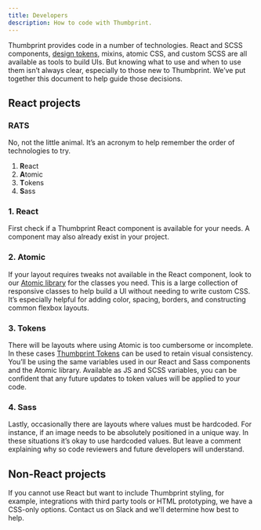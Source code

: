 ```yaml
---
title: Developers
description: How to code with Thumbprint.
---
```



Thumbprint provides code in a number of technologies. React and SCSS components, [design tokens](https://medium.com/eightshapes-llc/tokens-in-design-systems-25dd82d58421), mixins, atomic CSS, and custom SCSS are all available as tools to build UIs. But knowing what to use and when to use them isn’t always clear, especially to those new to Thumbprint. We’ve put together this document to help guide those decisions.

## React projects

### RATS

No, not the little animal. It’s an acronym to help remember the order of technologies to try.

1. **R**eact
2. **A**tomic
3. **T**okens
4. **S**ass

### 1. React

First check if a Thumbprint React component is available for your needs. A component may also already exist in your project.

### 2. Atomic

If your layout requires tweaks not available in the React component, look to our [Atomic library](/atomic/usage/) for the classes you need. This is a large collection of responsive classes to help build a UI without needing to write custom CSS. It’s especially helpful for adding color, spacing, borders, and constructing common flexbox layouts.

### 3. Tokens

There will be layouts where using Atomic is too cumbersome or incomplete. In these cases [Thumbprint Tokens](/tokens/) can be used to retain visual consistency. You’ll be using the same variables used in our React and Sass components and the Atomic library. Available as JS and SCSS variables, you can be confident that any future updates to token values will be applied to your code.

### 4. Sass

Lastly, occasionally there are layouts where values must be hardcoded. For instance, if an image needs to be absolutely positioned in a unique way. In these situations it’s okay to use hardcoded values. But leave a comment explaining why so code reviewers and future developers will understand.

## Non-React projects

If you cannot use React but want to include Thumbprint styling, for example, integrations with third party tools or HTML prototyping, we have a CSS-only options. Contact us on Slack and we'll determine how best to help.
